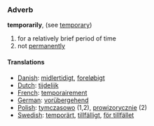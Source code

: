 ===Adverb===
'''temporarily''', (see [[temporary]])

#for a relatively brief period of time
#not [[permanently]]

====Translations====
*[[Danish]]: [[midlertidigt]], [[foreløbigt]]
*[[Dutch]]: [[tijdelijk]]
*[[French]]: [[temporairement]]
*[[German]]: [[vorübergehend]]
*[[Polish]]: [[tymczasowo]] (1,2), [[prowizorycznie]] (2)
*[[Swedish]]: [[temporärt]], [[tillfälligt]], [[för tillfället]]